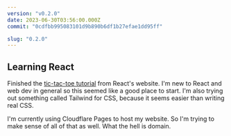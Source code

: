 ```yaml
---
version: "v0.2.0"
date: 2023-06-30T03:56:00.000Z
commit: "0cdfbb995083101d9b890b6df1b27efae1dd95ff"

slug: "0.2.0"
---
```


## Learning React

Finished the [tic-tac-toe tutorial](https://react.dev/learn/tutorial-tic-tac-toe) from React's website. I'm new to React and web dev in general so this seemed like a good place to start. I'm also trying out something called Tailwind for CSS, because it seems easier than writing real CSS.

I'm currently using Cloudflare Pages to host my website. So I'm trying to make sense of all of that as well. What the hell is domain.

